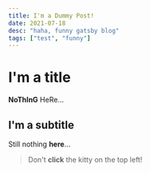 ```yaml
---
title: I'm a Dummy Post!
date: 2021-07-18
desc: "haha, funny gatsby blog"
tags: ["test", "funny"]
---
```


# I'm a title

**NoThInG** HeRe...

## I'm a subtitle

Still nothing **here**...

> Don't **click** the kitty on the top left!
